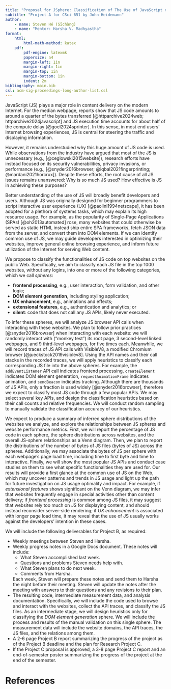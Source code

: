 ```yaml
---
title: "Proposal for JSphere: Classification of The Use of JavaScript on The Web"
subtitle: "Project A for CSci 651 by John Heidemann"
author:
    - name: Steven Hé (Sīchàng)
    - name: "Mentor: Harsha V. Madhyastha"
format:
    html:
        html-math-method: katex
    pdf:
        pdf-engine: latexmk
        papersize: a4
        margin-left: 1in
        margin-right: 1in
        margin-top: 1in
        margin-bottom: 1in
        indent: 2m
bibliography: main.bib
csl: acm-sig-proceedings-long-author-list.csl
---
```


JavaScript (JS) plays a major role in content delivery on the modern Internet.
For the median webpage, reports show that JS code amounts to
around a quarter of the bytes transferred [@httparchive2024web;
httparchive2024javascript] and JS execution time accounts for about half of
the compute delay [@goel2024sprinter].
In this sense, in most end users' Internet browsing experiences,
JS is central for steering the traffic and displaying information.

<!--
1. How does your research "fit in"? (The competition, from NABC.) 1.
    why is it interesting research (to the field)? 2.
    why is it interesting for you (what will you learn)?3.
    what is relationship to other work (briefly, a few sentences or so,
    ideally with references to prior work or other projects)
-->
However, it remains understudied why this huge amount of JS code is used.
While observations from the industry have argued that most of
the JS is unnecessary (e.g., [@ceglowski2015website]),
research efforts have instead focused on its security vulnerabilities,
privacy invasions, or performance (e.g., [@snyder2016browser;
@iqbal2021fingerprinting; @mardani2021horcrux]).
Despite these efforts, the root cause of all JS issues remains unanswered:
Why is so much JS used? How effective is JS in achieving these purposes?

<!-- 1. What need will your research address? -->
Better understanding of the use of JS will broadly benefit developers and
users.
Although JS was originally designed for beginner programmers to
script interactive user experience (UX) [@paolini1994netscape],
it has been adopted for a plethora of systems tasks, which
may explain its high resource usage.
For example, as the popularity of Single-Page Applications (SPAs)
[@oh2013automated] rose, many websites that could otherwise be served as
static HTML instead ship entire SPA frameworks, fetch JSON data from
the server, and convert them into DOM elements.
If we can identify common use of JS, we may guide developers interested in
optimizing their websites, improve general online browsing experience, and
inform future utilization of the Internet for serving Web content.

<!-- 1. What research you plan to do (briefly, a paragraph or so).
    (What is approach, from NABC.) -->
We propose to classify the functionalities of JS code on top websites on
the public Web. Specifically, we aim to classify each JS file in
the top 1000 websites, without any logins, into one or more of
the following categories, which we call *spheres*:

- **frontend processing**, e.g., user interaction, form validation, and
    other logic;
- **DOM element generation**, including styling application;
- **UX enhancement**, e.g., animations and effects;
- **extensional features**, e.g., authentication and analytics; or
- **silent**: code that does not call any JS APIs, likely never executed.

To infer these spheres, we will analyze JS browser API calls when
interacting with these websites.
We plan to follow prior practices [@snyder2016browser] when interacting with
each website: we will randomly interact with ("monkey test") its root page,
3 second-level linked webpages, and 9 third-level webpages, for
five times each.
Meanwhile, we will record traces of JS API calls with VisibleV8,
a modified Chromium browser [@jueckstock2019visiblev8].
Using the API names and their call stacks in the recorded traces,
we will apply heuristics to
classify each corresponding JS file into the above spheres.
For example, the `addEventListener` API call indicates frontend processing,
`createElement` indicates DOM element generation, `requestAnimationFrame`
indicates animation, and `sendBeacon` indicates tracking.
Although there are thousands of JS APIs,
only a fraction is used widely [@snyder2016browser], therefore we expect to
classify most JS code through a few popular APIs.
We may select several key APIs, and
design the classification heuristics based on their call counts and
relative frequencies.
We will conduct random sampling to
manually validate the classification accuracy of our heuristics.

<!-- 1. What do you expect the results of your research to be?
    (What are the benfits, from NABC.) -->
We expect to produce a summary of inferred sphere distributions of
the websites we analyze, and explore the relationships between JS spheres and
website performance metrics.
First, we will report the percentage of JS code in each sphere,
the sphere distributions across websites, and
the overall JS-sphere relationships as a Venn diagram.
Then, we plan to report the distributions of the number of bytes of
JS files (bytes of JS) across the spheres.
Additionally, we may associate the bytes of JS per sphere with
each webpage's page load time, including time to first byte and time to
interactive.
Finally, we will show the most popular JS APIs and conduct case studies on
them to see what specific functionalities they are used for.
Our results will provide a first glance at the common use of JS on the Web,
which may uncover patterns and trends in JS usage and light up the path for
future investigation on JS usage optimality and impact.
For example, if *extensional features* shows significant on the Venn diagram,
we may infer that websites frequently engage in special activities other than
content delivery; if *frontend processing* is common among JS files,
it may suggest that websites rely too much on JS for displaying content, and
should instead reconsider server-side rendering; if
*UX enhancement* is associated with longer page load time, it may reveal that
the use of JS usually works against the developers' intention in these cases.

<!-- 1. what specific *deliverables* you will have for
    Project B.-->
We will include the following deliverables for Project B, as required:

- Weekly meetings between Steven and Harsha.
- Weekly progress notes in a Google Docs document. These notes will include:
    - What Steven accomplished last week.
    - Questions and problems Steven needs help with.
    - What Steven plans to do next week.
    - Comments from Harsha.

    Each week, Steven will prepare these notes and send them to
    Harsha the night before their meeting.
    Steven will update the notes after the meeting with answers to
    their questions and any revisions to their plan.
- The resulting code, intermediate measurement data, and
    analysis documentation.
    Specifically, we will include the code used to browse and interact with
    the websites, collect the API traces, and classify the JS files.
    As an intermediate stage, we will design heuristics only for
    classifying the *DOM element generation* sphere.
    We will include the process and results of the manual validation on
    this single sphere. The measurement data will include the website domains,
    <!-- page load time and bytes, -->
    the API traces, the JS files, and the relations among them.
- A 2-6 page Project B report summarizing the progress of the project as of
    the Project B deadline and the plan for Research Project C.
- If the Project C proposal is approved, a 3-8 page Project C report and
    an end-of-semester poster summarizing the progress of
    the project at the end of the semester.

# References
